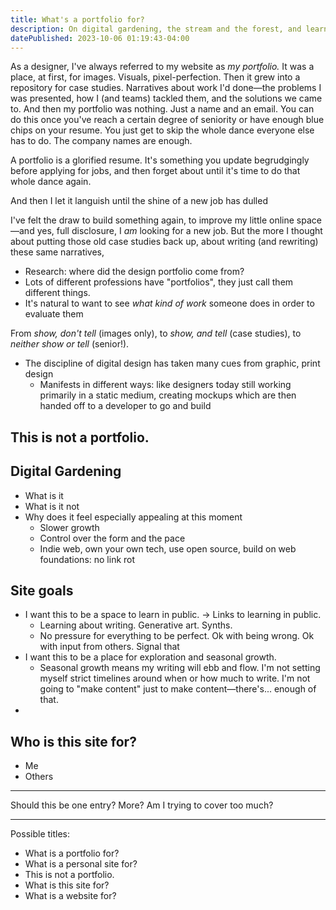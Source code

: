 ```yaml
---
title: What's a portfolio for?
description: On digital gardening, the stream and the forest, and learning in public
datePublished: 2023-10-06 01:19:43-04:00
---
```



As a designer, I've always referred to my website as _my portfolio._ It was a place, at first, for images. Visuals, pixel-perfection. Then it grew into a repository for case studies. Narratives about work I'd done—the problems I was presented, how I (and teams) tackled them, and the solutions we came to. And then my portfolio was nothing. Just a name and an email. You can do this once you've reach a certain degree of seniority or have enough blue chips on your resume. You just get to skip the whole dance everyone else has to do. The company names are enough.

A portfolio is a glorified resume. It's something you update begrudgingly before applying for jobs, and then forget about until it's time to do that whole dance again.

And then I let it languish until the shine of a new job has dulled

I've felt the draw to build something again, to improve my little online space—and yes, full disclosure, I _am_ looking for a new job. But the more I thought about putting those old case studies back up, about writing (and rewriting) these same narratives,

- Research: where did the design portfolio come from?
- Lots of different professions have "portfolios", they just call them different things.
- It's natural to want to see _what kind of work_ someone does in order to evaluate them

From _show, don't tell_ (images only), to _show, and tell_ (case studies), to _neither show or tell_ (senior!).

- The discipline of digital design has taken many cues from graphic, print design
  - Manifests in different ways: like designers today still working primarily in a static medium, creating mockups which are then handed off to a developer to go and build

## This is not a portfolio.

<AnimatedStrokeArt />

## Digital Gardening

- What is it
- What is it not
- Why does it feel especially appealing at this moment
  - Slower growth
  - Control over the form and the pace
  - Indie web, own your own tech, use open source, build on web foundations: no link rot

## Site goals

- I want this to be a space to learn in public. -> Links to learning in public.
  - Learning about writing. Generative art. Synths.
  - No pressure for everything to be perfect. Ok with being wrong. Ok with input from others. Signal that
- I want this to be a place for exploration and seasonal growth.
  - Seasonal growth means my writing will ebb and flow. I'm not setting myself strict timelines around when or how much to write. I'm not going to "make content" just to make content—there's... enough of that.
-

## Who is this site for?

- Me
- Others

---

Should this be one entry? More? Am I trying to cover too much?

---

Possible titles:

- What is a portfolio for?
- What is a personal site for?
- This is not a portfolio.
- What is this site for?
- What is a website for?
